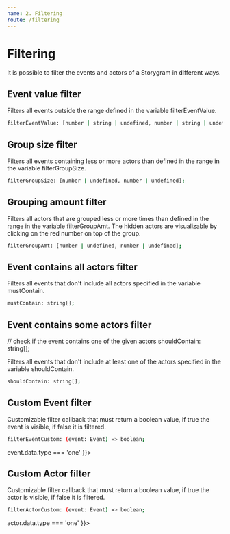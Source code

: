 ```yaml
---
name: 2. Filtering
route: /filtering
---
```


# Filtering

It is possible to filter the events and actors of a Storygram in different ways.

## Event value filter
Filters all events outside the range defined in the variable filterEventValue.
```sh
filterEventValue: [number | string | undefined, number | string | undefined];
```

<Playground>
  <StorygramGUI data={[
    {event: 0, actors: ['a', 'b', 'c']},
    {event: 1, actors: ['d', 'b', 'e']},
    {event: 2, actors: ['d', 'a']}
  ]}
  config={ {
    dataFormat: 'array',
    eventField: 'event',
    actorArrayField: 'actors',
    filterEventValue: [1, undefined]
  }}></StorygramGUI>
</Playground>

## Group size filter
Filters all events containing less or more actors than defined in the range in the variable filterGroupSize.
```sh
filterGroupSize: [number | undefined, number | undefined];
```

<Playground>
  <StorygramGUI data={[
    {event: 0, actors: ['a', 'b', 'c']},
    {event: 1, actors: ['d', 'b', 'e']},
    {event: 2, actors: ['d', 'a']}
  ]}
  config={ {
    dataFormat: 'array',
    eventField: 'event',
    actorArrayField: 'actors',
    filterGroupSize: [3, undefined]
  }}></StorygramGUI>
</Playground>

## Grouping amount filter
Filters all actors that are grouped less or more times than defined in the range in the variable filterGroupAmt. The hidden actors are visualizable by clicking on the red number on top of the group.
```sh
filterGroupAmt: [number | undefined, number | undefined];
```

<Playground>
  <StorygramGUI data={[
    {event: 0, actors: ['a', 'b', 'c']},
    {event: 1, actors: ['d', 'b', 'e']},
    {event: 2, actors: ['d', 'a']}
  ]}
  config={ {
    dataFormat: 'array',
    eventField: 'event',
    actorArrayField: 'actors',
    filterGroupAmt: [2, undefined]
  }}></StorygramGUI>
</Playground>

## Event contains all actors filter
Filters all events that don't include all actors specified in the variable mustContain.
```sh
mustContain: string[];
``` 

<Playground>
  <StorygramGUI data={[
    {event: 0, actors: ['a', 'b', 'c']},
    {event: 1, actors: ['d', 'b', 'e']},
    {event: 2, actors: ['d', 'a']}
  ]}
  config={ {
    dataFormat: 'array',
    eventField: 'event',
    actorArrayField: 'actors',
    mustContain: ['a', 'b']
  }}></StorygramGUI>
</Playground>

## Event contains some actors filter
// check if the event contains one of the given actors
shouldContain: string[];

Filters all events that don't include at least one of the actors specified in the variable shouldContain.
```sh
shouldContain: string[];
``` 

<Playground>
  <StorygramGUI data={[
    {event: 0, actors: ['a', 'b', 'c']},
    {event: 1, actors: ['d', 'b', 'e']},
    {event: 2, actors: ['d', 'a']}
  ]}
  config={ {
    dataFormat: 'array',
    eventField: 'event',
    actorArrayField: 'actors',
    shouldContain: ['c', 'e']
  }}></StorygramGUI>
</Playground>

## Custom Event filter
Customizable filter callback that must return a boolean value, if true the event is visible, if false it is filtered.
```sh
filterEventCustom: (event: Event) => boolean;
``` 

<Playground>
  <StorygramGUI data={[
    {event: 0, actors: ['a', 'b', 'c'], type:'one'},
    {event: 1, actors: ['d', 'b', 'e'], type:'two'},
    {event: 2, actors: ['d', 'a'], type:'one'}
  ]}
  config={ {
    dataFormat: 'array',
    eventField: 'event',
    actorArrayField: 'actors',
    filterEventCustom: (event) => event.data.type === 'one'
  }}></StorygramGUI>
</Playground>

## Custom Actor filter
Customizable filter callback that must return a boolean value, if true the actor is visible, if false it is filtered.
```sh
filterActorCustom: (event: Event) => boolean;
``` 

<Playground>
  <StorygramGUI data={[
    {actor: 'a', start: 0, end: 2, type:'one'},
    {actor: 'b', start: 1, end: 2, type:'one'},
    {actor: 'c', start: 0, end: 3, type:'two'},
  ]}
  config={ {
    dataFormat: 'ranges',
    actorField: 'actor',
    startField: 'start',
    endField: 'end',
    filterActorCustom: (actor) => actor.data.type === 'one'
  }}></StorygramGUI>
</Playground>
